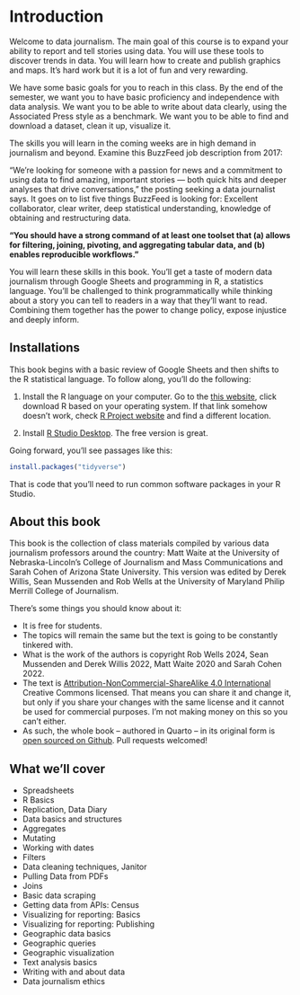 # Introduction

Welcome to data journalism. The main goal of this course is to expand your ability to report and tell stories using data. You will use these tools to discover trends in data. You will learn how to create and publish graphics and maps. It's hard work but it is a lot of fun and very rewarding.

We have some basic goals for you to reach in this class. By the end of the semester, we want you to have basic proficiency and independence with data analysis. We want you to be able to write about data clearly, using the Associated Press style as a benchmark. We want you to be able to find and download a dataset, clean it up, visualize it.

The skills you will learn in the coming weeks are in high demand in journalism and beyond. Examine this BuzzFeed job description from 2017:

"We're looking for someone with a passion for news and a commitment to using data to find amazing, important stories --- both quick hits and deeper analyses that drive conversations," the posting seeking a data journalist says. It goes on to list five things BuzzFeed is looking for: Excellent collaborator, clear writer, deep statistical understanding, knowledge of obtaining and restructuring data.

**"You should have a strong command of at least one toolset that (a) allows for filtering, joining, pivoting, and aggregating tabular data, and (b) enables reproducible workflows."**

You will learn these skills in this book. You'll get a taste of modern data journalism through Google Sheets and programming in R, a statistics language. You'll be challenged to think programmatically while thinking about a story you can tell to readers in a way that they'll want to read. Combining them together has the power to change policy, expose injustice and deeply inform.

## Installations

This book begins with a basic review of Google Sheets and then shifts to the R statistical language. To follow along, you'll do the following:

1.  Install the R language on your computer. Go to the [this website](http://lib.stat.cmu.edu/R/CRAN/), click download R based on your operating system. If that link somehow doesn't work, check [R Project website](https://www.r-project.org/) and find a different location.

2.  Install [R Studio Desktop](https://www.rstudio.com/products/rstudio/#Desktop). The free version is great.

Going forward, you'll see passages like this:

```r
install.packages("tidyverse")
```

That is code that you'll need to run common software packages in your R Studio. 

## About this book

This book is the collection of class materials compiled by various data journalism professors around the country: Matt Waite at the University of Nebraska-Lincoln's College of Journalism and Mass Communications and Sarah Cohen of Arizona State University. This version was edited by Derek Willis, Sean Mussenden and Rob Wells at the University of Maryland Philip Merrill College of Journalism.

There's some things you should know about it:

-   It is free for students.
-   The topics will remain the same but the text is going to be constantly tinkered with.
-   What is the work of the authors is copyright Rob Wells 2024, Sean Mussenden and Derek Willis 2022, Matt Waite 2020 and Sarah Cohen 2022.
-   The text is [Attribution-NonCommercial-ShareAlike 4.0 International](https://creativecommons.org/licenses/by-nc-sa/4.0/) Creative Commons licensed. That means you can share it and change it, but only if you share your changes with the same license and it cannot be used for commercial purposes. I'm not making money on this so you can't either.
-   As such, the whole book -- authored in Quarto -- in its original form is [open sourced on Github](https://wellsdata.github.io/data_journalism_class/). Pull requests welcomed!

## What we'll cover

-   Spreadsheets
-   R Basics
-   Replication, Data Diary
-   Data basics and structures
-   Aggregates
-   Mutating
-   Working with dates
-   Filters
-   Data cleaning techniques, Janitor
-   Pulling Data from PDFs
-   Joins
-   Basic data scraping
-   Getting data from APIs: Census
-   Visualizing for reporting: Basics
-   Visualizing for reporting: Publishing
-   Geographic data basics
-   Geographic queries
-   Geographic visualization
-   Text analysis basics
-   Writing with and about data
-   Data journalism ethics
